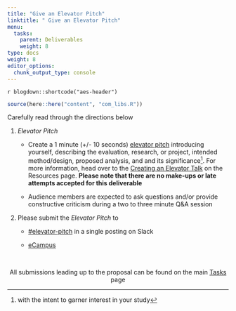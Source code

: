 ```yaml
---
title: "Give an Elevator Pitch"
linktitle: " Give an Elevator Pitch"
menu:
  tasks:
    parent: Deliverables
    weight: 8
type: docs
weight: 8
editor_options: 
  chunk_output_type: console
---
```


`r blogdown::shortcode("aes-header")`

<style>
.article-style img, 
.article-style video {
  margin-left: 0;
  margin-right: auto;
  margin-top: 0rem;
  margin-bottom: 1rem;
  vertical-align: text-top;
  padding: 0;
  bottom: 0px;
  display: inline;
}
</style>

```r
source(here::here("content", "com_libs.R"))
```

Carefully read through the directions below 

1. *Elevator Pitch*
    + Create a 1 minute (+/- 10 seconds) [elevator pitch](https://uclalibrary.github.io/research-tips/deconstructing-the-elevator-speech/){target="_blank"} introducing yourself, describing the evaluation, research, or project, intended method/design, proposed analysis, and and its significance^[with the intent to garner interest in your study]. For more information, head over to the [Creating an Elevator Talk](/resources/elevatortalk/) on the Resources page. <b>Please note that there are no make-ups or late attempts accepted for this deliverable</b>
  
    + Audience members are expected to ask questions and/or provide constructive criticism during a two to three minute Q&A session
  
2. Please submit the *Elevator Pitch* to
    + [#elevator-pitch]("https://edp618fall2022.slack.com/archives/C04CV0ANEB1"){target="_blank"} in a single posting on Slack
  
    + [eCampus]("https://ecampus.wvu.edu")
  
<br />

<center>
<p id="rounded_corners">
All submissions leading up to the proposal can be found on the main <a href="/tasks/#proposal">Tasks</a> page
<p>
</center>
